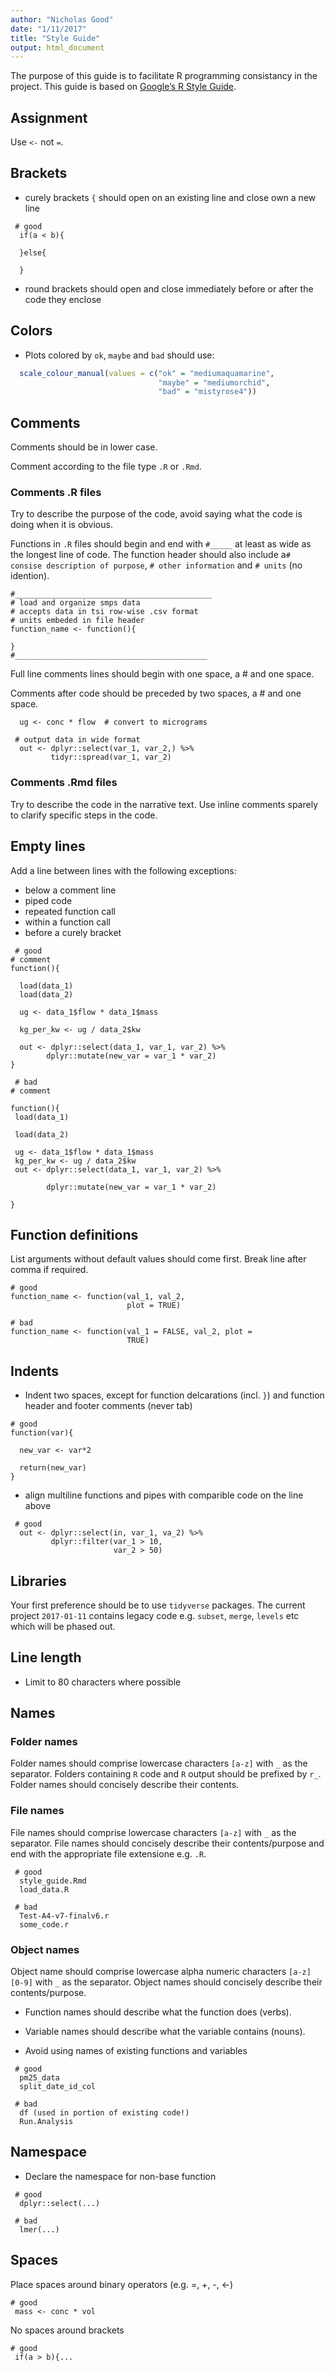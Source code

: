 ```yaml
---
author: "Nicholas Good"
date: "1/11/2017"
title: "Style Guide"
output: html_document
---
```


The purpose of this guide is to facilitate R programming consistancy in the project. This guide is based on [Google's R Style Guide](https://google.github.io/styleguide/Rguide.xml).

## Assignment

Use `<-` not `=`.

## Brackets

* curely brackets `{` should open on an existing line and close own a new line

```
 # good
  if(a < b){
 
  }else{

  }
```

* round brackets should open and close immediately before or after the code they enclose 

## Colors

* Plots colored by `ok`, `maybe` and `bad` should use:
```r
  scale_colour_manual(values = c("ok" = "mediumaquamarine",
                                 "maybe" = "mediumorchid",
                                 "bad" = "mistyrose4"))
```

## Comments

Comments should be in lower case.

Comment according to the file type `.R` or `.Rmd`.

### Comments .R files

Try to describe the purpose of the code, avoid saying what the code is doing when it is obvious. 

Functions in `.R` files should begin and end with `#_____` at least as wide as the longest line of code. The function header should also include a`# consise description of purpose`, `# other information` and `# units` (no idention).

```
#____________________________________________
# load and organize smps data
# accepts data in tsi row-wise .csv format
# units embeded in file header
function_name <- function(){

}
#___________________________________________
```

Full line comments lines should begin with one space, a # and one space.

Comments after code should be preceded by two spaces, a # and one space.

```
  ug <- conc * flow  # convert to micrograms
  
 # output data in wide format
  out <- dplyr::select(var_1, var_2,) %>%
         tidyr::spread(var_1, var_2)
```

### Comments .Rmd files

Try to describe the code in the narrative text. Use inline comments sparely to clarify specific steps in the code.

## Empty lines

Add a line between lines with the following exceptions:

* below a comment line
* piped code
* repeated function call
* within a function call
* before a curely bracket

```
 # good
# comment
function(){

  load(data_1)
  load(data_2)
 
  ug <- data_1$flow * data_1$mass
 
  kg_per_kw <- ug / data_2$kw
 
  out <- dplyr::select(data_1, var_1, var_2) %>%
        dplyr::mutate(new_var = var_1 * var_2)
}

 # bad
# comment

function(){
 load(data_1)

 load(data_2)

 ug <- data_1$flow * data_1$mass
 kg_per_kw <- ug / data_2$kw
 out <- dplyr::select(data_1, var_1, var_2) %>%

        dplyr::mutate(new_var = var_1 * var_2)

}
```

## Function definitions

List arguments without default values should come first. Break line after comma if required.

```
# good
function_name <- function(val_1, val_2,
                          plot = TRUE)
                  
# bad
function_name <- function(val_1 = FALSE, val_2, plot =
                          TRUE)                      
```

## Indents

* Indent two spaces, except for function delcarations (incl. `}`) and function header and footer comments (never tab)

```
# good
function(var){
  
  new_var <- var*2
  
  return(new_var)
}

```

* align multiline functions and pipes with comparible code on the line above

```
 # good
  out <- dplyr::select(in, var_1, va_2) %>%
         dplyr::filter(var_1 > 10,
                       var_2 > 50)
```

## Libraries

Your first preference should be to use `tidyverse` packages. The current project `2017-01-11` contains legacy code e.g. `subset`, `merge`, `levels` etc which will be phased out.

## Line length

* Limit to 80 characters where possible

## Names

### Folder names

Folder names should comprise lowercase characters `[a-z]` with `_` as the separator. Folders containing `R` code and `R` output should be prefixed by `r_`. Folder names should concisely describe their contents.

### File names

File names should comprise lowercase characters `[a-z]` with `_` as the separator. File names should concisely describe their contents/purpose and end with the appropriate file extensione e.g. `.R`.

```
 # good
  style_guide.Rmd
  load_data.R

 # bad
  Test-A4-v7-finalv6.r
  some_code.r
```

### Object names

Object name should comprise lowercase alpha numeric characters `[a-z] [0-9]` with `_` as the separator. Object names should concisely describe their contents/purpose. 

* Function names should describe what the function does (verbs).

* Variable names should describe what the variable contains (nouns).

* Avoid using names of existing functions and variables

```
 # good
  pm25_data
  split_date_id_col

 # bad
  df (used in portion of existing code!)
  Run.Analysis
```

## Namespace

* Declare the namespace for non-base function

```
 # good
  dplyr::select(...)
  
 # bad
  lmer(...)
```

## Spaces

Place spaces around binary operators (e.g. =, +, -, <-)

```
# good
 mass <- conc * vol
```

No spaces around brackets

```
# good
 if(a > b){...
```
